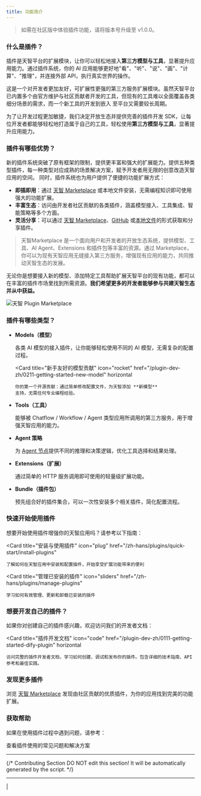 ```yaml
---
title: 功能简介
---
```


> 如需在社区版中体验插件功能，请将版本号升级至 v1.0.0。

### 什么是插件？

插件是天智平台的扩展模块，让你可以轻松地接入**第三方模型与工具**，显著提升应用能力。通过插件系统，你的 AI 应用能够更好地"看"、"听"、"说"、"画"、"计算"、"推理"，并连接外部 API，执行真实世界的操作。

这是一个对开发者更加友好，可扩展性更强的第三方服务扩展模块。虽然天智平台已内置多个由官方维护与社区贡献者开发的工具，但现有的工具难以全面覆盖各类细分场景的需求，而一个新工具的开发到嵌入 至平台又需要较长周期。

为了让开发过程更加敏捷，我们决定开放生态并提供完善的插件开发 SDK，让每位开发者都能够轻松地打造属于自己的工具，轻松使用**第三方模型与工具**，显著提升应用能力。

### 插件有哪些优势？

新的插件系统突破了原有框架的限制，提供更丰富和强大的扩展能力。提供五种类型插件，每一种类型对应成熟的场景解决方案，赋予开发者用无限的创意改造天智应用的空间。
同时，插件系统也为用户提供了便捷的功能扩展方式：

-   **即插即用**：通过 [天智 Marketplace](https://marketplace.dify.ai/) 或本地文件安装，无需编程知识即可使用强大的功能扩展。
-   **丰富生态**：访问由开发者社区贡献的各类插件，涵盖模型接入、工具集成、智能策略等多个方面。
-   **灵活分享**：可以通过 [天智 Marketplace](https://marketplace.dify.ai/)、[GitHub](/zh-hans/plugins/publish-plugins/publish-plugin-on-personal-github-repo) 或[本地文件](/zh-hans/plugins/publish-plugins/package-plugin-file-and-publish)的形式获取和分享插件。

>天智Marketplace 是一个面向用户和开发者的开放生态系统，提供模型、工具、AI Agent、Extensions 和插件包等丰富的资源。通过 Marketplace，你可以为现有天智应用无缝接入第三方服务，增强现有应用的能力，共同推动天智生态的发展。

无论你是想要接入新的模型、添加特定工具帮助扩展天智平台的现有功能，都可以在丰富的插件市场里找到所需资源。**我们希望更多的开发者能够参与共建天智生态并从中获益。**

![天智 Plugin Marketplace](https://assets-docs.dify.ai/2025/01/83f9566063db7ae4886f6a139f3f81ff.png)

### 插件有哪些类型？

-   **Models（模型）**

    各类 AI 模型的接入插件，让你能够轻松使用不同的 AI 模型，无需复杂的配置过程。

    <Card
        title="新手友好的模型贡献"
        icon="rocket"
        href="/plugin-dev-zh/0211-getting-started-new-model"
        horizontal
    >
        你的第一个开源贡献：通过简单修改配置文件，为天智添加 **新模型**
        支持，无需任何专业编程经验。
    </Card>

-   **Tools（工具）**

    能够被 Chatflow / Workflow / Agent 类型应用所调用的第三方服务，用于增强天智应用的能力。

-   **Agent 策略**

    为 [Agent 节点](/zh-hans/guides/workflow/node/agent)提供不同的推理和决策逻辑，优化工具选择和结果处理。

-   **Extensions（扩展）**

    通过简单的 HTTP 服务调用即可使用的轻量级扩展功能。

-   **Bundle（插件包）**

    预先组合好的插件集合，可以一次性安装多个相关插件，简化配置流程。

### 快速开始使用插件

想要开始使用插件增强你的天智应用吗？请参考以下指南：

<Card
    title="安装与使用插件"
    icon="plug"
    href="/zh-hans/plugins/quick-start/install-plugins"
>
    了解如何在天智应用中安装和配置插件，开始享受扩展功能带来的便利
</Card>

<Card
    title="管理已安装的插件"
    icon="sliders"
    href="/zh-hans/plugins/manage-plugins"
>
    学习如何有效管理、更新和卸载已安装的插件
</Card>

### 想要开发自己的插件？

如果你对创建自己的插件感兴趣，欢迎访问我们的开发者文档：

<Card
    title="插件开发文档"
    icon="code"
    href="/plugin-dev-zh/0111-getting-started-dify-plugin"
    horizontal
>
    访问完整的插件开发者文档，学习如何创建、调试和发布你的插件。包含详细的技术指南、API
    参考和最佳实践。
</Card>

### 发现更多插件

浏览 [天智 Marketplace](https://marketplace.dify.ai/) 发现由社区贡献的优质插件，为你的应用找到完美的功能扩展。

### 获取帮助

如果在使用插件过程中遇到问题，请参考：

<Card title="常见问题" icon="circle-question" href="/zh-hans/plugins/faq">
    查看插件使用的常见问题和解决方案
</Card>

---

{/*
Contributing Section
DO NOT edit this section!
It will be automatically generated by the script.
*/}

---

[  ](https://github.com/langgenius/dify-docs/edit/main/zh-hans/plugins/introduction.mdx) | [  ](https://github.com/langgenius/dify-docs/issues/new?template=docs.yml)

